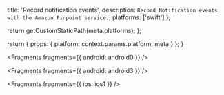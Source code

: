 
  title: 'Record notification events',
  description: `Record Notification events with the Amazon Pinpoint service.`,
  platforms: ['swift']
};

  return getCustomStaticPath(meta.platforms);
};

  return {
    props: {
      platform: context.params.platform,
      meta
    }
  };
}


<Fragments fragments={{ android: android0 }} />


<Fragments fragments={{ android: android3 }} />


<Fragments fragments={{ ios: ios1 }} />
